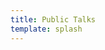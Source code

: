 ```yaml
---
title: Public Talks
template: splash
---
```



<CardGrid>
  <LinkCard
    title="Science Series: With Science, We Live Series. Episode 2. When Robot Meets Art."
    href="https://m.youtube.com/watch?v=ZqpQbzPsEA4"
    description="July 8, 2025 &#8226; Arirang TV"
  />
<LinkCard
    title="Science Series: With Science, We Live Series, Episode 1. Coexiting with Robots."
    href="https://www.youtube.com/watch?v=AxPJxEf3ZuI"
    description="July 1, 2025 &#8226; Arirang TV"
  />

<LinkCard
    title="FRIDA: Promoting Human Creativity Using Robotics"
    href="https://www.youtube.com/watch?v=9GAWNxrGG4o/"
    description="June 2024 &#8226; World Knowledge Forum"
  />
  <LinkCard
    title="Measurable Artificial Intelligence in Robotics Systems"
    href="https://www.youtube.com/watch?v=1xX2v1_S6FI/"
    description="Apr 2023 &#8226; Tartan Planning Series"
  />
  <LinkCard
    title="Social Robot Navigation"
    href="https://www.youtube.com/watch?v=rSzUOJZUEWE/"
    description="July 2021 &#8226; RISS Community Series"
  />
  <LinkCard
    title="Core Challenges in Navigation in Human Environments"
    href="https://youtu.be/BGkRW5tH91I?feature=shared"
    description="Aug 29, 2021 &#8226; Seoul National University e-Tech Talk."
  />
  <LinkCard
    title="Core Challenges in Navigation in Human Environments"
    href="https://www.youtube.com/watch?v=iw-yfDeds80/"
    description="May 2021 &#8226; KAUST RISC Lab"
  />
</CardGrid>
